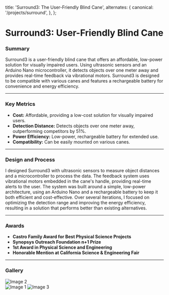 
  title: 'Surround3: The User-Friendly Blind Cane',
  alternates: {
    canonical: '/projects/surround',
  },
};

# Surround3: User-Friendly Blind Cane

<AnimatedName />

### Summary

Surround3 is a user-friendly blind cane that offers an affordable, low-power solution for visually impaired users. Using ultrasonic sensors and an Arduino Nano microcontroller, it detects objects over one meter away and provides real-time feedback via vibrational motors. Surround3 is designed to be compatible with various canes and features a rechargeable battery for convenience and energy efficiency.

---

### Key Metrics

- **Cost:** Affordable, providing a low-cost solution for visually impaired users.
- **Detection Distance:** Detects objects over one meter away, outperforming competitors by 51%.
- **Power Efficiency:** Low-power, rechargeable battery for extended use.
- **Compatibility:** Can be easily mounted on various canes.

---

### Design and Process

I designed Surround3 with ultrasonic sensors to measure object distances and a microcontroller to process the data. The feedback system uses vibrational motors embedded in the cane's handle, providing real-time alerts to the user. The system was built around a simple, low-power architecture, using an Arduino Nano and a rechargeable battery to keep it both efficient and cost-effective. Over several iterations, I focused on optimizing the detection range and improving the energy efficiency, resulting in a solution that performs better than existing alternatives.

---

### Awards

- **Castro Family Award for Best Physical Science Projects**
- **Synopsys Outreach Foundation n+1 Prize**
- **1st Award in Physical Science and Engineering**
- **Honorable Mention at California Science & Engineering Fair**

---

### Gallery

<div style={{ display: 'flex', alignItems: 'flex-start' }}>
  <img src="/images/1724364654135.jpeg" alt="Image 2" style={{ width: '300px', marginRight: '10px' }} />
  <div style={{ display: 'flex', flexDirection: 'column' }}>
    <img src="/images/1724364634353.jpeg" alt="Image 1" style={{ width: '260px', marginBottom: '10px' }} />
    <img src="/images/1724364668933.jpeg" alt="Image 3" style={{ width: '260px' }} />
  </div>
</div>
